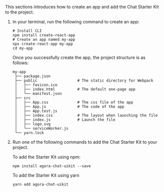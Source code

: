 <PlatformWrapper platform="web">
This sections introduces how to create an app and add the Chat Starter Kit to the project.

1. In your terminal, run the following command to create an app:

   ```shell
   # Install CLI
   npm install create-react-app
   # Create an app named my-app
   npx create-react-app my-app
   cd my-app
   ```

   Once you successfully create the app, the project structure is as follows:

   ```shell
   my-app
    ├── package.json
    ├── public                  # The static directory for Webpack
    │   ├── favicon.ico
    │   ├── index.html          # The default one-page app
    │   └── manifest.json
    ├── src
    │   ├── App.css             # The css file of the app
    │   ├── App.js              # The code of the app
    │   ├── App.test.js
    │   ├── index.css           # The layout when launching the file
    │   ├── index.js            # Launch the file
    │   ├── logo.svg
    │   └── serviceWorker.js
    └── yarn.lock
   ```

2. Run one of the following commands to add the Chat Starter Kit to your project.

   To add the Starter Kit using npm:

   ```shell
   npm install agora-chat-uikit --save
   ```

   To add the Starter Kit using yarn

   ```shell
   yarn add agora-chat-uikit
   ```

</PlatformWrapper>
